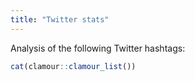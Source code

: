 ```yaml
---
title: "Twitter stats"
---
```


Analysis of the following Twitter hashtags:

```r
cat(clamour::clamour_list())
```
